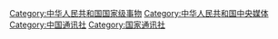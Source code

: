 [[Category:中华人民共和国国家级事物|Category:中华人民共和国国家级事物]]
[[Category:中华人民共和国中央媒体|Category:中华人民共和国中央媒体]]
[[Category:中国通讯社|Category:中国通讯社]]
[[Category:国家通讯社|Category:国家通讯社]]